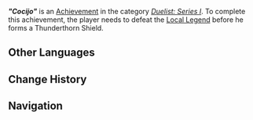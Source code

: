 {{Achievement Infobox
|title        = "Cocijo"
|id           = 82224
|order id     = 2224
|category     = Duelist: Series I
|description  = Defeat Cocijo before he forms a Thunderthorn Shield.
|requirements = 
|primogems    = 10
|tracking     = 
|topic        = Local Legend;Cocijo
|quest        = 
|hidden       = 
|set          = "Cocijo" (Achievement)
|tier         = 2
|tiers_total  = 3
}}
'''''"Cocijo"''''' is an [[Achievement]] in the category ''[[Duelist: Series I]]''. To complete this achievement, the player needs to defeat the [[Local Legend]] {{Enemy|Cocijo|text=Cocijo — Spirit Sent From Clouds Above}} before he forms a Thunderthorn Shield.
<!--
==Gameplay Notes==
<gallery>
Achievement Cocijo Location.png|Map Location
Achievement Cocijo Location Context.png|Location Context
</gallery>
-->

==Other Languages==
{{Transclude|"Cocijo" (Achievement)|Other Languages}}

==Change History==
{{Change History|5.0}}

==Navigation==
{{Achievement Navbox}}